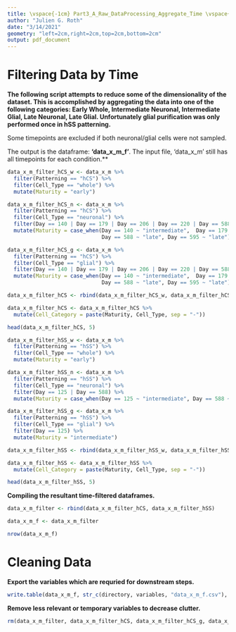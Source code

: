 ---
title: \vspace{-1cm} Part3_A_Raw_DataProcessing_Aggregate_Time \vspace{-0.20cm}
author: "Julien G. Roth"
date: "3/14/2021"
geometry: "left=2cm,right=2cm,top=2cm,bottom=2cm"
output: pdf_document
---

# Filtering Data by Time # 

**The following script attempts to reduce some of the dimensionality of the dataset. This is accomplished by aggregating the data into one of the following categories: Early Whole, Intermediate Neuronal, Intermediate Glial, Late Neuronal, Late Glial. Unfortunately glial purification was only performed once in hSS patterning.**   

Some timepoints are excluded if both neuronal/glial cells were not sampled.  

The output is the dataframe: **'data_x_m_f'**. The input file, 'data_x_m' still has all timepoints for each condition.**  


```{r, tidy=TRUE}

data_x_m_filter_hCS_w <- data_x_m %>% 
  filter(Patterning == "hCS") %>% 
  filter(Cell_Type == "whole") %>% 
  mutate(Maturity = "early")

data_x_m_filter_hCS_n <- data_x_m %>% 
  filter(Patterning == "hCS") %>% 
  filter(Cell_Type == "neuronal") %>% 
  filter(Day == 140 | Day == 179 | Day == 206 | Day == 220 | Day == 588 | Day == 595) %>% 
  mutate(Maturity = case_when(Day == 140 ~ "intermediate",  Day == 179 ~ "intermediate", Day == 206 ~ "intermediate", Day == 220 ~ "intermediate", 
                              Day == 588 ~ "late", Day == 595 ~ "late"))

data_x_m_filter_hCS_g <- data_x_m %>% 
  filter(Patterning == "hCS") %>% 
  filter(Cell_Type == "glial") %>% 
  filter(Day == 140 | Day == 179 | Day == 206 | Day == 220 | Day == 588 | Day == 595) %>% 
  mutate(Maturity = case_when(Day == 140 ~ "intermediate",  Day == 179 ~ "intermediate", Day == 206 ~ "intermediate", Day == 220 ~ "intermediate", 
                              Day == 588 ~ "late", Day == 595 ~ "late"))

data_x_m_filter_hCS <- rbind(data_x_m_filter_hCS_w, data_x_m_filter_hCS_n, data_x_m_filter_hCS_g)

data_x_m_filter_hCS <- data_x_m_filter_hCS %>% 
  mutate(Cell_Category = paste(Maturity, Cell_Type, sep = "-"))

head(data_x_m_filter_hCS, 5)
```


\pagebreak


```{r, tidy=TRUE}

data_x_m_filter_hSS_w <- data_x_m %>% 
  filter(Patterning == "hSS") %>% 
  filter(Cell_Type == "whole") %>% 
  mutate(Maturity = "early")

data_x_m_filter_hSS_n <- data_x_m %>% 
  filter(Patterning == "hSS") %>% 
  filter(Cell_Type == "neuronal") %>% 
  filter(Day == 125 | Day == 588) %>% 
  mutate(Maturity = case_when(Day == 125 ~ "intermediate", Day == 588 ~ "late"))

data_x_m_filter_hSS_g <- data_x_m %>% 
  filter(Patterning == "hSS") %>% 
  filter(Cell_Type == "glial") %>% 
  filter(Day == 125) %>% 
  mutate(Maturity = "intermediate")

data_x_m_filter_hSS <- rbind(data_x_m_filter_hSS_w, data_x_m_filter_hSS_n, data_x_m_filter_hSS_g)

data_x_m_filter_hSS <- data_x_m_filter_hSS %>% 
  mutate(Cell_Category = paste(Maturity, Cell_Type, sep = "-"))

head(data_x_m_filter_hSS, 5)
```


\pagebreak


**Compiling the resultant time-filtered dataframes.**

```{r, tidy=TRUE}

data_x_m_filter <- rbind(data_x_m_filter_hCS, data_x_m_filter_hSS)

data_x_m_f <- data_x_m_filter

nrow(data_x_m_f)
```


\pagebreak


# Cleaning Data #

**Export the variables which are requried for downstream steps.**

```{r, tidy=TRUE}

write.table(data_x_m_f, str_c(directory, variables, "data_x_m_f.csv"), sep = ',', row.names = FALSE)
```

**Remove less relevant or temporary variables to decrease clutter.**

```{r, tidy=TRUE}

rm(data_x_m_filter, data_x_m_filter_hCS, data_x_m_filter_hCS_g, data_x_m_filter_hCS_n, data_x_m_filter_hCS_w, data_x_m_filter_hSS, data_x_m_filter_hSS_g, data_x_m_filter_hSS_n, data_x_m_filter_hSS_w)
```